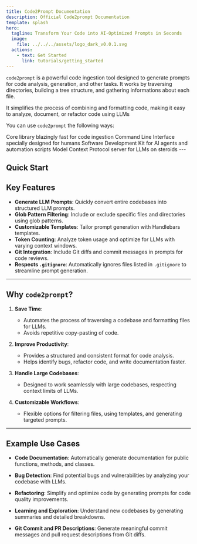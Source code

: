 ```yaml
---
title: Code2Prompt Documentation
description: Official Code2prompt Documentation
template: splash
hero:
  tagline: Transform Your Code into AI-Optimized Prompts in Seconds
  image:
    file: ../../../assets/logo_dark_v0.0.1.svg
  actions:
    - text: Get Started
      link: tutorials/getting_started
---
```



`code2prompt` is a powerful code ingestion tool designed to generate prompts for code analysis, generation, and other tasks. It works by traversing directories, building a tree structure, and gathering informations about each file.

It simplifies the process of combining and formatting code, making it easy to analyze, document, or refactor code using LLMs

You can use `code2prompt` the following ways:

<CardGrid >
  <Card title="Core" icon="seti:rust">
    Core library blazingly fast for code ingestion
  </Card>
  <Card title="CLI" icon="seti:powershell">
    Command Line Interface specially designed for humans
  </Card>
  <Card title="SDK" icon="seti:python">
    Software Development Kit for AI agents and automation scripts
  </Card>
  <Card title="MCP" icon="seti:folder">
    Model Context Protocol server for LLMs on steroids
  </Card>
</CardGrid>
---

## Quick Start

<LinkCard title="Getting Started 🚀" href="tutorials/getting_started" />
<LinkCard title="Installation 📥" href="how_to/install" />
<LinkCard title="Filters 🔍" href="tutorials/use_filter" />
<LinkCard title="Templates 📝" href="tutorials/using_templates" />



## Key Features

- **Generate LLM Prompts**: Quickly convert entire codebases into structured LLM prompts.
- **Glob Pattern Filtering**: Include or exclude specific files and directories using glob patterns.
- **Customizable Templates**: Tailor prompt generation with Handlebars templates.
- **Token Counting**: Analyze token usage and optimize for LLMs with varying context windows.
- **Git Integration**: Include Git diffs and commit messages in prompts for code reviews.
- **Respects `.gitignore`**: Automatically ignores files listed in `.gitignore` to streamline prompt generation.

---

## Why `code2prompt`?

1. **Save Time**:
   - Automates the process of traversing a codebase and formatting files for LLMs.
   - Avoids repetitive copy-pasting of code.

2. **Improve Productivity**:
   - Provides a structured and consistent format for code analysis.
   - Helps identify bugs, refactor code, and write documentation faster.

3. **Handle Large Codebases**:
   - Designed to work seamlessly with large codebases, respecting context limits of LLMs.

4. **Customizable Workflows**:
   - Flexible options for filtering files, using templates, and generating targeted prompts.

---

## Example Use Cases

- **Code Documentation**:
  Automatically generate documentation for public functions, methods, and classes.

- **Bug Detection**:
  Find potential bugs and vulnerabilities by analyzing your codebase with LLMs.

- **Refactoring**:
  Simplify and optimize code by generating prompts for code quality improvements.

- **Learning and Exploration**:
  Understand new codebases by generating summaries and detailed breakdowns.

- **Git Commit and PR Descriptions**:
  Generate meaningful commit messages and pull request descriptions from Git diffs.
